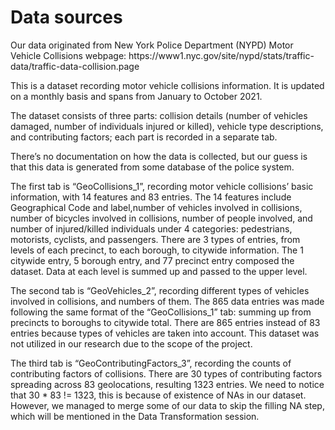 # Data sources

Our data originated from New York Police Department (NYPD) Motor Vehicle Collisions webpage:  https://www1.nyc.gov/site/nypd/stats/traffic-data/traffic-data-collision.page

This is a dataset recording motor vehicle collisions information. It is updated on a monthly basis and spans from January to October 2021.

The dataset consists of three parts: collision details (number of vehicles damaged, number of individuals injured or killed), vehicle type descriptions, and contributing factors; each part is recorded in a separate tab.

There's no documentation on how the data is collected, but our guess is that this data is generated from some database of the police system.

The first tab is "GeoCollisions_1", recording motor vehicle collisions' basic information, with 14 features and 83 entries. The 14 features include Geographical Code and label,number of vehicles involved in collisions, number of bicycles involved in collisions, number of people involved, and number of injured/killed individuals under 4 categories: pedestrians, motorists, cyclists, and passengers. There are 3 types of entries, from levels of each precinct, to each borough, to citywide information. The 1 citywide entry, 5 borough entry, and 77 precinct entry composed the dataset. Data at each level is summed up and passed to the upper level.

The second tab is "GeoVehicles_2", recording different types of vehicles involved in collisions, and numbers of them. The 865 data entries was made following the same format of the "GeoCollisions_1" tab: summing up from precincts to boroughs to citywide total. There are 865 entries instead of 83 entries because types of vehicles are taken into account. This dataset was not utilized in our research due to the scope of the project.

The third tab is "GeoContributingFactors_3", recording the counts of contributing factors of collisions. There are 30 types of contributing factors spreading across 83 geolocations, resulting 1323 entries. We need to notice that 30 * 83 != 1323, this is because of existence of NAs in our dataset. However, we managed to merge some of our data to skip the filling NA step, which will be mentioned in the Data Transformation session.

